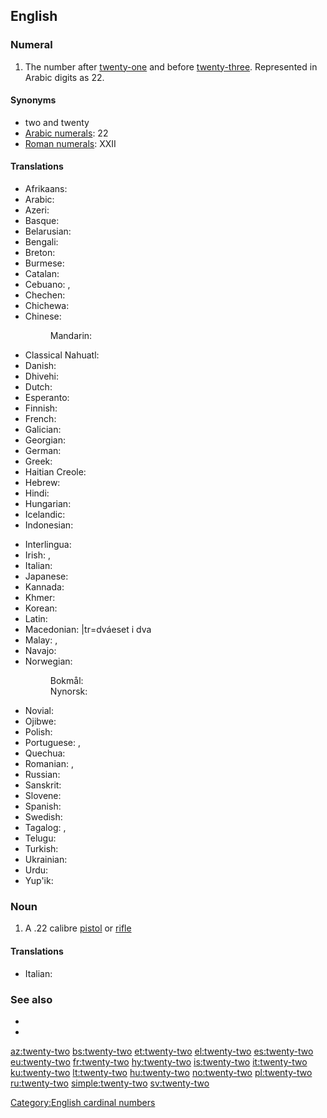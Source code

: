 {{also|twenty two}}
==English==
{{cardinalbox|en|21|22|23|twenty-one|twenty-three|ord=twenty-second}}

===Numeral===
{{head|en|numeral}}

# {{lb|en|cardinal}} The number after [[twenty-one]] and before [[twenty-three]]. Represented in Arabic digits as 22.

====Synonyms====
* two and twenty
* [[w:Arabic numerals|Arabic numerals]]: 22
* [[w:Roman numerals|Roman numerals]]: XXII

====Translations====
{{trans-top|twenty-two}}
* Afrikaans: {{t|af|twee-en-twintig}}
* Arabic: {{t|ar|اِثْنَان وَعِشْرُون|tr=iṯnān wa-ʿišrūn}}
* Azeri: {{t+|az|iyirmi iki}}
* Basque: {{t+|eu|hogeita bi}}
* Belarusian: {{t|be|два́ццаць два}}
* Bengali: {{t|bn|বাইশ|tr=baish}}
* Breton: {{t|br|daou-warn-ugent}}
* Burmese: {{t|my|နှစ်ဆယ့်နှစ်|tr=hnăhsè.hnit}}
* Catalan: {{t+|ca|vint-i-dos}}
* Cebuano: {{t|ceb|kawhaa`g duha}}, {{t|ceb|bayente dos}}
* Chechen: {{t|ce|ткъе шиь|tr=tqe ši’}}
* Chichewa: {{t|ny|makumi awiri n'ziwiri}}
* Chinese:
*: Mandarin: {{t|cmn|二十二|tr=èr shí èr}}
* Classical Nahuatl: {{t|nci|cempōhualli omōme}}
* Danish: {{t|da|toogtyve}}
* Dhivehi: {{t|dv|ބާވީސް}}
* Dutch: {{t+|nl|tweeëntwintig}}
* Esperanto: {{t|eo|dudek du}}
* Finnish: {{t|fi|kaksikymmentäkaksi}}
* French: {{t+|fr|vingt-deux|m}}
* Galician: {{t+|gl|vinte e dous}}
* Georgian: {{t|ka|ოცდაორი}}
* German: {{t+|de|zweiundzwanzig}}
* Greek: {{t+|el|είκοσι δύο}}
* Haitian Creole: {{t|ht|vennde}}
* Hebrew: {{t|he|עשרים־ושנים|tr=esrím və-shnáyim}}
* Hindi: {{t+|hi|बाईस}}
* Hungarian: {{t+|hu|huszonkettő}}
* Icelandic: {{t+|is|tuttugu og tveir}}
* Indonesian: {{t|id|dua puluh dua}}
{{trans-mid}}
* Interlingua: {{t|ia|vinti-duo}}
* Irish: {{t|ga|fiche a dó}}, {{t|ga|dó is fiche}}
* Italian: {{t+|it|ventidue}}
* Japanese: {{t|ja|二十二|tr=ni-jū-ni}}
* Kannada: {{t|kn|ಇಪ್ಪತ್ತೆರಡು}}
* Khmer: {{t|km|ម្ភៃ​ពីរ|tr=mpʰey pii}}
* Korean: {{t|ko|스물 둘}}
* Latin: {{t|la|vigintiduo}}
* Macedonian: {{t|mk|два́есет и два}}|tr=dváeset i dva
* Malay: {{t|ms|dua puluh dua}}, {{t|ms|dua likur}}
* Navajo: {{t|nv|naadįįnaaki}}
* Norwegian:
*: Bokmål: {{t|no|tjueto}}
*: Nynorsk: {{t|nn|tjueto}}
* Novial: {{t|nov|duanti-du}}
* Ojibwe: {{t|oj|niishtana-ashi-niizh}}
* Polish: {{t|pl|dwadzieścia dwa}}
* Portuguese: {{t+|pt|vinte e dois|m}}, {{t|pt|vinte e duas|f}}
* Quechua: {{t|qu|iskay chunka iskayniyuq}}
* Romanian: {{t|ro|douăzeci și doi|m}}, {{t|ro|douăzeci și două|f|n}}
* Russian: {{t+|ru|два́дцать два}}
* Sanskrit: {{t+|sa|द्वाविंशति|f}}
* Slovene: {{t|sl|dvaindvajset}}
* Spanish: {{t+|es|veintidós}}
* Swedish: {{t+|sv|tjugotvå}}
* Tagalog: {{t|tl|dalawampo}}, {{t|tl|beynte-dos}}
* Telugu: {{t|te|ఇరవై రెండు}}
* Turkish: {{t+|tr|yirmi iki}}
* Ukrainian: {{t|uk|два́дцять два}}
* Urdu: {{t|ur|بائیس|tr=bāīs}}
* Yup'ik: {{t|esu|yuinaq malruk}}
{{trans-bottom}}

===Noun===
{{en-noun|head=[[twenty]]-[[two]]}}

# A .22 calibre [[pistol]] or [[rifle]]

====Translations====
{{trans-top|.22 calibre pistol or rifle}}
* Italian: {{t+|it|ventidue|m}}
{{trans-mid}}
{{trans-bottom}}

===See also===
* {{l|en|twenty-one}}
* {{l|en|twenty-three}}

[[Category:English cardinal numbers]]

[[az:twenty-two]]
[[bs:twenty-two]]
[[et:twenty-two]]
[[el:twenty-two]]
[[es:twenty-two]]
[[eu:twenty-two]]
[[fr:twenty-two]]
[[hy:twenty-two]]
[[is:twenty-two]]
[[it:twenty-two]]
[[ku:twenty-two]]
[[lt:twenty-two]]
[[hu:twenty-two]]
[[no:twenty-two]]
[[pl:twenty-two]]
[[ru:twenty-two]]
[[simple:twenty-two]]
[[sv:twenty-two]]